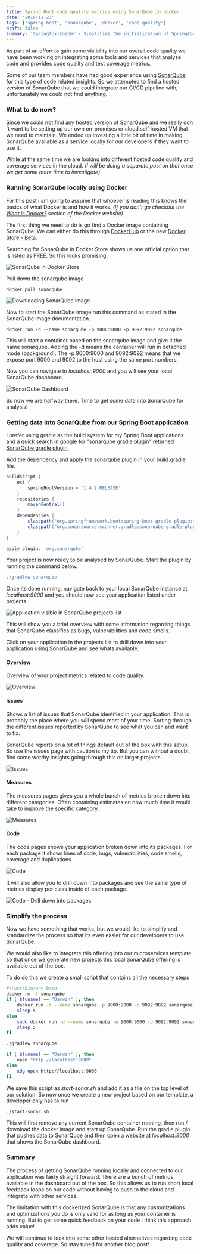 ```yaml
---
title: Spring Boot code quality metrics using SonarQube in docker
date: '2016-11-23'
tags: ['spring-boot', 'sonarqube', 'docker', 'code quality']
draft: false
summary: 'Springfox-Loader - Simplifies the initialization of Springfox.'
---
```


As part of an effort to gain some visibility into our overall code quality we have been working on integrating some tools and services that analyse code and provides code quality and test coverage metrics.

Some of our team members have had good experience using [SonarQube](http://www.sonarqube.org/) for this type of code related insights. So we attempted to find a hosted version of SonarQube that we could integrate our CI/CD pipeline with, unfortunately we could not find anything.

### What to do now?

Since we could not find any hosted version of SonarQube and we really don´t want to be setting up our own on-premises or cloud self hosted VM that we need to maintain. We ended up investing a little bit of time in making SonarQube available as a service locally for our developers if they want to use it.

While at the same time we are looking into different hosted code quality and coverage services in the cloud. _(I will be doing a separate post on that once we get some more time to investigate)_.

### Running SonarQube locally using Docker

For this post i am going to assume that whoever is reading this knows the basics of what Docker is and how it works. _(If you don't go checkout the [What is Docker?](https://www.docker.com/what-docker) section of the Docker website)_.

The first thing we need to do is go find a Docker image containing SonarQube. We can either do this through [DockerHub](https://hub.docker.com/) or the new [Docker Store - Beta](https://store.docker.com/).

Searching for SonarQube in Docker Store shows us one official option that is listed as FREE. So this looks promising.

![SonarQube in Docker Store](/static/images/blogposts/code-quality-using-sonarqube/sonarqubedockerhub.jpg)

Pull down the sonarqube image

```
docker pull sonarqube
```

![Downloading SonarQube image](/static/images/blogposts/code-quality-using-sonarqube/dockerpull.png)

Now to start the SonarQube image run this command as stated in the SonarQube image documentation.

```
docker run -d --name sonarqube -p 9000:9000 -p 9092:9092 sonarqube
```

This will start a container based on the sonarqube image and give it the name sonarqube. Adding the -d means the container will run in detached mode (background). The -p 9000:9000 and 9092:9092 means that we expose port 9000 and 9092 to the host using the same port numbers.

Now you can navigate to _localhost:9000_ and you will see your local SonarQube dashboard.

![SonarQube Dashboard](/static/images/blogposts/code-quality-using-sonarqube/sonarqubedashboard.png)

So now we are halfway there. Time to get some data into SonarQube for analysis!

### Getting data into SonarQube from our Spring Boot application

I prefer using gradle as the build system for my Spring Boot applications and a quick search in google for "sonarqube gradle plugin" returned [SonarQube gradle plugin](https://plugins.gradle.org/plugin/org.sonarqube).

Add the dependency and apply the sonarqube plugin in your build.gradle file.

```gradle
buildscript {
	ext {
		springBootVersion = '1.4.2.RELEASE'
	}
	repositories {
		mavenCentral()
	}
	dependencies {
		classpath("org.springframework.boot:spring-boot-gradle-plugin:${springBootVersion}")
		classpath("org.sonarsource.scanner.gradle:sonarqube-gradle-plugin:2.2.1")
	}
}

apply plugin: 'org.sonarqube'
```

Your project is now ready to be analysed by SonarQube. Start the plugin by running the command below.

```gradle
./gradlew sonarqube
```

Once its done running, navigate back to your local SonarQube instance at _localhost:9000_ and you should now see your application listed under projects.

![Application visible in SonarQube projects list](/static/images/blogposts/code-quality-using-sonarqube/sonarqubeprojects.png)

This will show you a brief overview with some information regarding things that SonarQube classifies as bugs, vulnerabilities and code smells.

Click on your application in the projects list to drill down into your application using SonarQube and see whats available.

#### Overview

Overview of your project metrics related to code quality.

![Overview](/static/images/blogposts/code-quality-using-sonarqube/sonarqubemetrics.png)

#### Issues

Shows a list of issues that SonarQube identified in your application. This is probably the place where you will spend most of your time. Sorting through the different issues reported by SonarQube to see what you can and want to fix.

SonarQube reports on a lot of things default out of the box with this setup. So use the issues page with caution is my tip. But you can without a doubt find some worthy insights going through this on larger projects.

![Issues](/static/images/blogposts/code-quality-using-sonarqube/sonarqubeissues.png)

#### Measures

The measures pages gives you a whole bunch of metrics broken down into different categories. Often containing estimates on how much time it would take to improve the specific category.

![Measures](/static/images/blogposts/code-quality-using-sonarqube/sonarqubemeasures.png)

#### Code

The code pages shows your application broken down into its packages. For each package it shows lines of code, bugs, vulnerabilities, code smells, coverage and duplications.

![Code](/static/images/blogposts/code-quality-using-sonarqube/sonarqubecodepage.png)

It will also allow you to drill down into packages and see the same type of metrics display per class inside of each package.

![Code - Drill down into packages](/static/images/blogposts/code-quality-using-sonarqube/sonarqubecodepagedrilldown.png)

### Simplify the process

Now we have something that works, but we would like to simplify and standardize the process so that its even easier for our developers to use SonarQube.

We would also like to integrate this offering into our microservices template so that once we generate new projects this local SonarQube offering is available out of the box.

To do do this we create a small script that contains all the necessary steps

```bash
#!/usr/bin/env bash
docker rm -f sonarqube
if [ $(uname) == "Darwin" ]; then
    docker run -d --name sonarqube -p 9000:9000 -p 9092:9092 sonarqube
    sleep 5
else
    sudo docker run -d --name sonarqube -p 9000:9000 -p 9092:9092 sonarqube
    sleep 5
fi

./gradlew sonarqube

if [ $(uname) == "Darwin" ]; then
    open "http://localhost:9000"
else
    xdg-open http://localhost:9000
fi
```

We save this script as _start-sonar.sh_ and add it as a file on the top level of our solution. So now once we create a new project based on our template, a developer only has to run

```bash
./start-sonar.sh
```

This will first remove any current SonarQube container running, then run / download the docker image and start up SonarQube. Run the gradle plugin that pushes data to SonarQube and then open a website at _localhost:9000_ that shows the SonarQube dashboard.

### Summary

The process of getting SonarQube running locally and connected to our application was fairly straight forward. There are a bunch of metrics available in the dashboard out of the box. So this allows us to run short local feedback loops on our code without having to push to the cloud and integrate with other services.

The limitation with this dockerized SonarQube is that any customizations and optimizations you do is only valid for as long as your container is running. But to get some quick feedback on your code i think this approach adds value!

We will continue to look into some other hosted alternatives regarding code quality and coverage. So stay tuned for another blog post!
